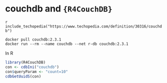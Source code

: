 # couchdb and `{R4CouchDB}`

`r include_techopedia("https://www.techopedia.com/definition/30316/couchdb")`

```
docker pull couchdb:2.3.1
docker run --rm --name couchdb --net r-db couchdb:2.3.1
```

In R 

``` r
library(R4CouchDB)
con <- cdbIni("couchdb")
con$queryParam <- "count=10"
cdbGetUuidS(con)
```